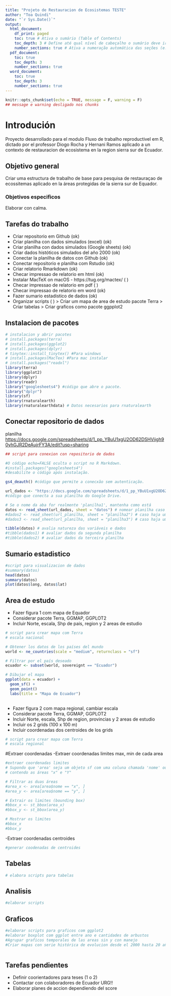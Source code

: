 ```yaml
---
title: "Projeto de Restauracion de Ecosistemas TESTE"
author: "Toa Quindi"
date: "`r Sys.Date()`"
output:
  html_document:
    df_print: paged
    toc: true # Ativa o sumário (Table of Contents)
    toc_depth: 3 # Define até qual nível de cabeçalho o sumário deve ir (e.g., ###)
    number_sections: true # Ativa a numeração automática das seções (e.g., 1, 1.1, 1.1.1)
  pdf_document:
    toc: true
    toc_depth: 3
    number_sections: true
  word_document:
    toc: true
    toc_depth: 3
    number_sections: true    
---
```


```r
knitr::opts_chunk$set(echo = TRUE, message = F, warning = F)
## message e warning desligado nos chunks
```

# Introdución

Proyecto desarrollado para el modulo Fluxo de trabalho reproductivel em R, dictado por el professor Diogo Rocha y Hernani Ramos aplicado a un contexto de restauracion de ecosistema en la region sierra sur de Ecuador.

## Objetivo general

Criar uma estructura de trabalho de base para pesquisa de restauraçao de ecossitemas aplicado en la áreas protegidas de la sierra sur de Equador.
 
### Objetivos especificos

Elaborar con calma.

## Tarefas do trabalho

- Criar repositorio em Github (ok)
- Criar planilha con dados simulados (excel) (ok)
- Criar planilha con dados simulados (Google sheets) (ok)
- Criar dados históticos simulados del año 2000 (ok)
- Conectar la planilha de datos con Github (ok)
- Conectar repositorio e planilha com Rstudio (ok)
- Criar relatorio Rmarkdown (ok) 
- Checar impressao de relatorio em html (ok)
- Instalar MacTeX on macOS - https://tug.org/mactex/ (  )
- Checar impressao de relatorio em pdf (  )
- Checar impressao de relatorio em word (ok)
- Fazer sumario estadistico de dados (ok)
- Organizar scripts (  )
> Criar um mapa de area de estudo pacote Terra
> Criar tabelas
> Criar graficos como pacote ggpplot2

## Instalacion de pacotes

```r
# instalacion y abrir pacotes
# install.packages(terra)
# install.packages(ggplot2)
# install.packages(dplyr)
# tinytex::install_tinytex() #Para windows 
# install.packages(MacTex) #Para mac instalar
# install.packages("readxl")
library(terra)
library(ggplot2)
library(dplyr)
library(readr) 
library("googlesheets4") #código que abre o pacote.
library("dplyr")
library(sf)
library(rnaturalearth)
library(rnaturalearthdata) # Datos necesarios para rnaturalearth

```

## Conectar repositorio de dados 

<url reposistorio de disclipina>
<url reposistorio do projeto>
planilha <https://docs.google.com/spreadsheets/d/1_pp_YBuU1xgU2OD62DSHViigh90yhGJR2DeAujrFY3A/edit?usp=sharing> 

```r
## script para conexion con repositorio de dados

#O código echo=FALSE oculta o script no R Markdown.
#install.packages("googlesheets4") 
#desabilite o código após instalação.

gs4_deauth() #código que permite a conecxão sem autenticação.

url_dados <- "https://docs.google.com/spreadsheets/d/1_pp_YBuU1xgU2OD62DSHViigh90yhGJR2DeAujrFY3A/edit?usp=sharing" 
#código que conecta a sua planilha do Google Drive. 

# Se o nome da aba for realmente 'planilha1', mantenha como está
datos <- read_sheet(url_dados, sheet = "datos") # nomear planilha caso hajam varias
#dados2 <- read_sheet(url_planilha, sheet = "planilha2") # caso haja uma 2a planilha
#dados3 <- read_sheet(url_planilha, sheet = "planilha3") # caso haja uma 3a planilha

tibble(datos) # avalia natureza das variáveis e dados
#tibble(dados1) # avaliar dados da segunda planilha
#tibble(dados2) # avaliar dados da terceira planilha
```


## Sumario estadistico

```r
#script para visualizacion de dados
#summary(datos)
head(datos)
summary(datos)
plot(datos$long, datos$lat)

```

## Area de estudo 
- Fazer figura 1 com mapa de Equador
- Considerar pacote Terra, GGMAP, GGPLOT2
- Incluir Norte, escala, Shp de pais, region y 2 areas de estudio

```r
# script para crear mapa com Terra 
# escala nacional

# Obtener los datos de los países del mundo
world <- ne_countries(scale = "medium", returnclass = "sf")

# Filtrar por el país deseado
ecuador <- subset(world, sovereignt == "Ecuador")

# Dibujar el mapa 
ggplot(data = ecuador) +
  geom_sf() +
  geom_point()
  labs(title = "Mapa de Ecuador") 
  

```

- Fazer figura 2 com mapa regional, cambiar escala
- Considerar pacote Terra, GGMAP, GGPLOT2
- Incluir Norte, escala, Shp de region, provincias y 2 areas de estudio
- Incluir os 2 grids (100 x 100 m)
- Incluir coordenadas dos centroides de los grids

```r
# script para crear mapa com Terra
# escala regional
```

#Extraer coordenadas
-Extraer coordenadas limites max, min de cada area

```r
#extraer coordenadas limites
# Supondo que 'area' seja um objeto sf com uma coluna chamada 'nome' ou 'id'
# contendo as áreas "x" e "Y"

# Filtrar as duas áreas
#area_x <- area[area$nome == "x", ]
#area_y <- area[area$nome == "y", ]

# Extrair os limites (bounding box)
#bbox_x <- st_bbox(area_x)
#bbox_y <- st_bbox(area_y)

# Mostrar os limites
#bbox_x
#bbox_y
```

-Extraer coordenadas centroides

```r
#generar coodenadas de centroides
```

## Tabelas

```r
# elabora scripts para tabelas
```

## Analisis

```r
#elaborar scripts
```

## Graficos

```r
#elaborar scripts para graficos com ggplot2
#elaborar boxplot com ggplot entre ano e cantidades de arbustos
#Agrupar graficos temporales de las areas sin y con manejo
#Criar mapas con serie histórica de evolucion desde el 2000 hasta 20 años de monitoreo de restauración.



```

## Tarefas pendientes

- Definir coorientadores para teses (1 o 2)
- Contactar con colaboradores de Ecuador URG!!
- Elaborar planes de accion dependiendo del score





